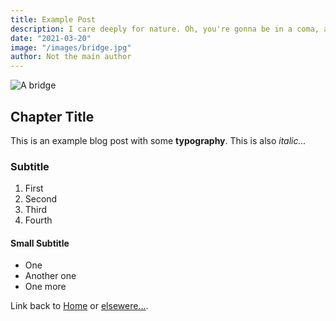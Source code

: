 ```yaml
---
title: Example Post
description: I care deeply for nature. Oh, you're gonna be in a coma, all right. He'll want to use your yacht, and I don't want this thing smelling like fish. Get me a vodka rocks. And a piece of toast. No! I was ashamed to be SEEN with you. I like being with you.
date: "2021-03-20"
image: "/images/bridge.jpg"
author: Not the main author
---
```


![A bridge](/images/bridge.jpg "round")

## Chapter Title

This is an example blog post with some **typography**. This is also _italic..._

### Subtitle

1. First
1. Second
1. Third
1. Fourth

#### Small Subtitle

- One
- Another one
- One more

Link back to [Home](/) or [elsewere...](#).
